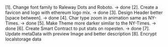 [1]. Change font family to Raleway Dots and Roboto. -> done
[2]. Create a favicon and logo with ethereum logo mix. -> done
[3]. Design Header better [space between]. -> done
[4]. Char type zoom in animation same as NY-Times. -> done
[5]. Make Theme more darker similar to the NY-Times. -> done 
[6]. Create Smart Contract to put stats on ropesten. -> done
[7]. Update metaData with preview Image and better description 
[8]. Encrypt localstorage data